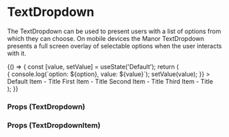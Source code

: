 
<Meta title="Components/Dropdown/TextDropdown" component={TextDropdown} />

# TextDropdown

The TextDropdown can be used to present users with a list of options from which they can choose. On mobile devices the
Manor TextDropdown presents a full screen overlay of selectable options when the user interacts with it.

<Preview>
    <Story name="TextDropdown">
      {() => {
        const [value, setValue] = useState('Default');
        return (
          <div style={{ padding: '2%' }}>
            <TextDropdown
              id="input-one"
              label="Example Label"
              value={value}
              tooltip={{ title: 'A dropdown tooltip!' }}
              handleChange={(event, value, option) => {
                console.log(`option: ${option}, value: ${value}`);
                setValue(value);
              }}
            >
              <TextDropdownItem value="Default">Default Item - Title</TextDropdownItem>
              <TextDropdownItem value="First">First Item - Title</TextDropdownItem>
              <TextDropdownItem value="Second">Second Item - Title</TextDropdownItem>
              <TextDropdownItem value="Third">Third Item - Title</TextDropdownItem>
            </TextDropdown>
          </div>
        );
      }}
    </Story>
</Preview>

### Props (TextDropdown)
<Props of={TextDropdown} />

### Props (TextDropdownItem)
<Props of={TextDropdownItem} />
